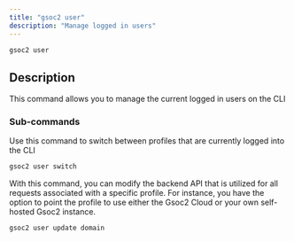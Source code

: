 ```yaml
---
title: "gsoc2 user"
description: "Manage logged in users"
---
```


```bash
gsoc2 user
```

## Description
This command allows you to manage the current logged in users on the CLI

### Sub-commands 
<Accordion title="gsoc2 user switch" defaultOpen="true">
  Use this command to switch between profiles that are currently logged into the CLI 

  ```bash
  gsoc2 user switch
  ```
</Accordion>

<Accordion title="gsoc2 user update domain">
  With this command, you can modify the backend API that is utilized for all requests associated with a specific profile. 
  For instance, you have the option to point the profile to use either the Gsoc2 Cloud or your own self-hosted Gsoc2 instance.

  ```bash 
  gsoc2 user update domain
  ```
</Accordion>
